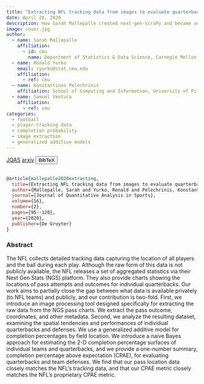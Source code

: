 ```yaml
---
title: "Extracting NFL tracking data from images to evaluate quarterbacks and pass defenses"
date: April 28, 2020
description: How Sarah Mallepalle created next-gen-scraPy and became an NFL inspiration
image: cover.jpg
author:
  - name: Sarah Mallepalle
    affiliation:
      - id: cmu
        name: Department of Statistics & Data Science, Carnegie Mellon University
  - name: Ronald Yurko
    email: ryurko@stat.cmu.edu
    affiliation:
      - ref: cmu
  - name: Konstantinos Pelechrinis
    affiliation: School of Computing and Information, University of Pittsburgh
  - name: Samuel Ventura
    affiliation:
      - ref: cmu
categories:
  - football
  - player-tracking data
  - completion probability
  - image extraction
  - generalized additive models
---
```


<a href="https://www.degruyter.com/document/doi/10.1515/jqas-2019-0052/html?lang=en" target="_blank" rel="noopener noreferrer" class="bi-bank btn btn-primary" role="button"> JQAS</a>
<a href="https://arxiv.org/abs/1906.03339" target="_blank" rel="noopener noreferrer" class="bi-file-earmark-text-fill btn btn-warning" role="button"> arxiv</a>
<!-- BibTeX -->
<button class="btn btn-info" type="button" data-bs-toggle="collapse" data-bs-target="#mallepalle2020extracting" aria-expanded="false" aria-controls="mallepalle2020extracting">
  BibTeX
</button>
<div class="collapse" id="mallepalle2020extracting">
  <br>
  <div class="card card-body">
```bibtex
@article{mallepalle2020extracting,
  title={Extracting NFL tracking data from images to evaluate quarterbacks and pass defenses},
  author={Mallepalle, Sarah and Yurko, Ronald and Pelechrinis, Konstantinos and Ventura, Samuel L},
  journal={Journal of Quantitative Analysis in Sports},
  volume={16},
  number={2},
  pages={95--120},
  year={2020},
  publisher={De Gruyter}
}
```
  </div>
</div>


### Abstract

The NFL collects detailed tracking data capturing the location of all players and the ball during each play. Although the raw form of this data is not publicly available, the NFL releases a set of aggregated statistics via their Next Gen Stats (NGS) platform. They also provide charts showing the locations of pass attempts and outcomes for individual quarterbacks. Our work aims to partially close the gap between what data is available privately (to NFL teams) and publicly, and our contribution is two-fold. First, we introduce an image processing tool designed specifically for extracting the raw data from the NGS pass charts. We extract the pass outcome, coordinates, and other metadata. Second, we analyze the resulting dataset, examining the spatial tendencies and performances of individual quarterbacks and defenses. We use a generalized additive model for completion percentages by field location. We introduce a naive Bayes approach for estimating the 2-D completion percentage surfaces of individual teams and quarterbacks, and we provide a one-number summary, completion percentage above expectation (CPAE), for evaluating quarterbacks and team defenses. We find that our pass location data closely matches the NFL’s tracking data, and that our CPAE metric closely matches the NFL’s proprietary CPAE metric.

